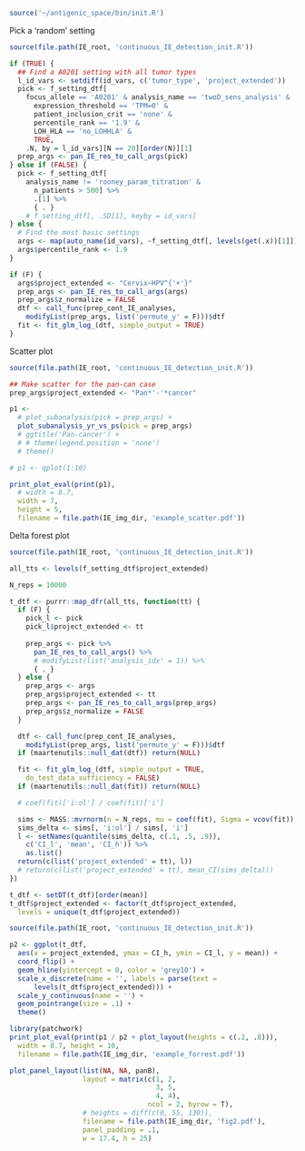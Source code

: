 ```r
source('~/antigenic_space/bin/init.R')
```

Pick a 'random' setting

```r
source(file.path(IE_root, 'continuous_IE_detection_init.R'))

if (TRUE) {
  ## Find a A0201 setting with all tumor types
  l_id_vars <- setdiff(id_vars, c('tumor_type', 'project_extended'))
  pick <- f_setting_dtf[
    focus_allele == 'A0201' & analysis_name == 'twoD_sens_analysis' & 
      expression_threshold == 'TPM=0' & 
      patient_inclusion_crit == 'none' &
      percentile_rank == '1.9' &
      LOH_HLA == 'no_LOHHLA' &
      TRUE, 
    .N, by = l_id_vars][N == 20][order(N)][1]
  prep_args <- pan_IE_res_to_call_args(pick)
} else if (FALSE) {
  pick <- f_setting_dtf[
    analysis_name != 'rooney_param_titration' &
      n_patients > 500] %>%
      .[1] %>%
      { . }
    # f_setting_dtf[, .SD[1], keyby = id_vars]
} else {
  # Find the most basic settings
  args <- map(auto_name(id_vars), ~f_setting_dtf[, levels(get(.x))[1]])
  args$percentile_rank <- 1.9
}

if (F) {
  args$project_extended <- "Cervix~HPV^{'+'}"
  prep_args <- pan_IE_res_to_call_args(args)
  prep_args$z_normalize = FALSE
  dtf <- call_func(prep_cont_IE_analyses,
    modifyList(prep_args, list('permute_y' = F)))$dtf
  fit <- fit_glm_log_(dtf, simple_output = TRUE)
}
```

Scatter plot

```r
source(file.path(IE_root, 'continuous_IE_detection_init.R'))

## Make scatter for the pan-can case
prep_args$project_extended <- "Pan*'-'*cancer"

p1 <- 
  # plot_subanalysis(pick = prep_args) + 
  plot_subanalysis_yr_vs_ps(pick = prep_args)
  # ggtitle('Pan-cancer') +
  # # theme(legend.position = 'none')
  # theme()

# p1 <- qplot(1:10)

print_plot_eval(print(p1),
  # width = 8.7, 
  width = 7, 
  height = 5,
  filename = file.path(IE_img_dir, 'example_scatter.pdf'))
```

Delta forest plot

```r
source(file.path(IE_root, 'continuous_IE_detection_init.R'))

all_tts <- levels(f_setting_dtf$project_extended)

N_reps = 10000

t_dtf <- purrr::map_dfr(all_tts, function(tt) {
  if (F) {
    pick_l <- pick
    pick_l$project_extended <- tt
    
    prep_args <- pick %>% 
      pan_IE_res_to_call_args() %>%
      # modifyList(list('analysis_idx' = 1)) %>%
      { . }
  } else {
    prep_args <- args
    prep_args$project_extended <- tt
    prep_args <- pan_IE_res_to_call_args(prep_args)
    prep_args$z_normalize = FALSE
  }

  dtf <- call_func(prep_cont_IE_analyses,
    modifyList(prep_args, list('permute_y' = F)))$dtf
  if (maartenutils::null_dat(dtf)) return(NULL)

  fit <- fit_glm_log_(dtf, simple_output = TRUE, 
    do_test_data_sufficiency = FALSE)
  if (maartenutils::null_dat(fit)) return(NULL)

  # coef(fit)['i:ol'] / coef(fit)['i']

  sims <- MASS::mvrnorm(n = N_reps, mu = coef(fit), Sigma = vcov(fit))
  sims_delta <- sims[, 'i:ol'] / sims[, 'i']
  l <- setNames(quantile(sims_delta, c(.1, .5, .9)), 
    c('CI_l', 'mean', 'CI_h')) %>%
    as.list()
  return(c(list('project_extended' = tt), l))
  # return(c(list('project_extended' = tt), mean_CI(sims_delta)))
})

t_dtf <- setDT(t_dtf)[order(mean)]
t_dtf$project_extended <- factor(t_dtf$project_extended, 
  levels = unique(t_dtf$project_extended))
```

```r
source(file.path(IE_root, 'continuous_IE_detection_init.R'))

p2 <- ggplot(t_dtf, 
  aes(x = project_extended, ymax = CI_h, ymin = CI_l, y = mean)) + 
  coord_flip() +
  geom_hline(yintercept = 0, color = 'grey10') +
  scale_x_discrete(name = '', labels = parse(text =
      levels(t_dtf$project_extended))) +
  scale_y_continuous(name = '') +
  geom_pointrange(size = .1) +
  theme()

library(patchwork)
print_plot_eval(print(p1 / p2 + plot_layout(heights = c(.2, .8))),
  width = 8.7, height = 10,
  filename = file.path(IE_img_dir, 'example_forrest.pdf'))
```


```r
plot_panel_layout(list(NA, NA, panB),
                  layout = matrix(c(1, 2, 
                                    3, 5, 
                                    4, 4), 
                                  ncol = 2, byrow = T),
                  # heights = diff(c(0, 55, 130)),
                  filename = file.path(IE_img_dir, 'fig2.pdf'),
                  panel_padding = .1,
                  w = 17.4, h = 25)
```
